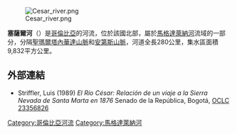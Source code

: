 [[Image:Cesar_river.png|right]]

'''塞薩爾河'''（{{lang-es|Río Cesar}}）是[[哥倫比亞|哥倫比亞]]的河流，位於該國北部，屬於[[馬格達萊納河|馬格達萊納河]]流域的一部分，分隔[[聖瑪爾塔內華達山脈|聖瑪爾塔內華達山脈]]和[[安第斯山脈|安第斯山脈]]，河道全長280公里，集水區面積9,832平方公里。

==外部連結==
* Striffler, Luis (1989) ''El Río César: Relación de un viaje a la Sierra Nevada de Santa Marta en 1876'' Senado de la República, Bogotá, [http://www.worldcat.org/oclc/23356826 OCLC 23356826]

{{DEFAULTSORT:Río Cesar}}
[[Category:哥倫比亞河流|Category:哥倫比亞河流]]
[[Category:馬格達萊納河|Category:馬格達萊納河]]

{{Colombia-geo-stub}}